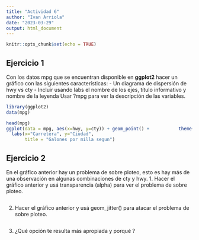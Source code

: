 ```yaml
---
title: "Actividad 6"
author: "Ivan Arriola"
date: "2023-03-29"
output: html_document
---
```


```r
knitr::opts_chunk$set(echo = TRUE)
```

## Ejercicio 1
Con los datos mpg que se encuentran disponible en **ggplot2** hacer un gráfico con las siguientes características:
- Un diagrama de dispersión de hwy vs cty
- Incluir usando labs el nombre de los ejes, título informativo y nombre de la leyenda
Usar ?mpg para ver la descripción de las variables.

```r
library(ggplot2)
data(mpg)

head(mpg)
ggplot(data = mpg, aes(x=hwy, y=cty)) + geom_point() +           theme(aspect.ratio = 1) +
  labs(x="Carretera", y="Ciudad", 
       title = "Galones por milla segun")

```

## Ejercicio 2
En el gráfico anterior hay un problema de sobre ploteo, esto es hay más de una observación en algunas
combinaciones de cty y hwy.
1. Hacer el gráfico anterior y usá transparencia (alpha) para ver el problema de sobre ploteo.
```r

```

2. Hacer el gráfico anterior y usá geom_jitter() para atacar el problema de sobre ploteo.
```r

```
3. ¿Qué opción te resulta más apropiada y porqué ?
```r

```


